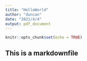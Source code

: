 ```yaml
---
title: "HelloWorld"
author: "duncan"
date: "2021/4/4"
output: pdf_document
---
```


```r
knitr::opts_chunk$set(echo = TRUE)
```

## This is a markdownfile